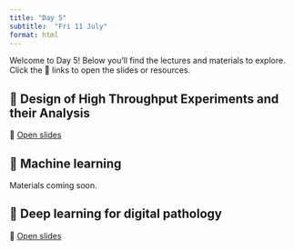 ---
title: "Day 5"
subtitle:  "Fri 11 July"
format: html
---

::: {.callout-note}
Welcome to Day 5! Below you'll find the lectures and materials to explore. Click the 🔗 links to open the slides or resources.
:::


## 📘 Design of High Throughput Experiments and their Analysis {#Design}

🔗 [Open slides](https://drive.google.com/file/d/1PWuyGaqf861mgjyh946ojYJZY4mcN1lz/view?usp=drive_link)

## 📘 Machine learning {#ML}

Materials coming soon.

## 📘 Deep learning for digital pathology {#AI_1}

🔗 [Open slides](http://bit.ly/40ffpBE)